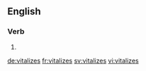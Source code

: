 ==English==

===Verb===
{{head|en|verb form}}

# {{en-third-person singular of|vitalize}}

[[de:vitalizes]]
[[fr:vitalizes]]
[[sv:vitalizes]]
[[vi:vitalizes]]